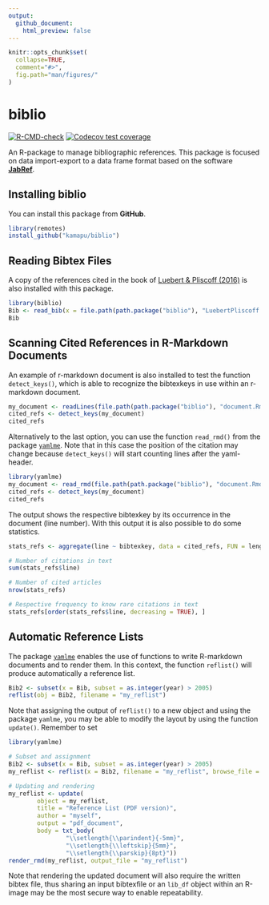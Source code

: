 ```yaml
---
output:
  github_document:
    html_preview: false
---
```


<!-- README.md is generated from README.Rmd. Please edit that file -->
<!-- Use snippet 'render_markdown' for it -->

```r
knitr::opts_chunk$set(
  collapse=TRUE,
  comment="#>",
  fig.path="man/figures/"
)
```

# biblio

<!-- badges: start -->
[![R-CMD-check](https://github.com/kamapu/biblio/workflows/R-CMD-check/badge.svg)](https://github.com/kamapu/biblio/actions)
[![Codecov test coverage](https://codecov.io/gh/kamapu/biblio/branch/master/graph/badge.svg)](https://codecov.io/gh/kamapu/biblio?branch=master)
<!-- badges: end -->

An R-package to manage bibliographic references. This package is focused on
data import-export to a data frame format based on the software
[**JabRef**](http://www.jabref.org/).

## Installing biblio

You can install this package from **GitHub**.

```r
library(remotes)
install_github("kamapu/biblio")
```

## Reading Bibtex Files

A copy of the references cited in the book of [Luebert & Pliscoff
(2016)](https://doi.org/10.5281/zenodo.60800) is also installed with this
package.

```r
library(biblio)
Bib <- read_bib(x = file.path(path.package("biblio"), "LuebertPliscoff.bib"))
Bib
```

## Scanning Cited References in R-Markdown Documents

An example of r-markdown document is also installed to test the
function `detect_keys()`, which is able to recognize the bibtexkeys in use
within an r-markdown document.

```r
my_document <- readLines(file.path(path.package("biblio"), "document.Rmd"))
cited_refs <- detect_keys(my_document)
cited_refs
```

Alternatively to the last option, you can use the function `read_rmd()` from
the package [`yamlme`](https://kamapu.github.io/rpkg/yamlme/).
Note that in this case the position of the citation may change because
`detect_keys()` will start counting lines after the yaml-header.

```r
library(yamlme)
my_document <- read_rmd(file.path(path.package("biblio"), "document.Rmd"))
cited_refs <- detect_keys(my_document)
cited_refs
```

The output shows the respective bibtexkey by its occurrence in the document
(line number).
With this output it is also possible to do some statistics.

```r
stats_refs <- aggregate(line ~ bibtexkey, data = cited_refs, FUN = length)

# Number of citations in text
sum(stats_refs$line)

# Number of cited articles
nrow(stats_refs)

# Respective frequency to know rare citations in text
stats_refs[order(stats_refs$line, decreasing = TRUE), ]
```

## Automatic Reference Lists

The package [`yamlme`](https://kamapu.github.io/rpkg/yamlme/) enables the use
of functions to write R-markdown documents and to render them.
In this context, the function `reflist()` will produce automatically a reference
list.

```r
Bib2 <- subset(x = Bib, subset = as.integer(year) > 2005)
reflist(obj = Bib2, filename = "my_reflist")
```

Note that assigning the output of `reflist()` to a new object and using the
package `yamlme`, you may be able to modify the layout by using the function
`update()`. Remember to set 

```r
library(yamlme)

# Subset and assignment
Bib2 <- subset(x = Bib, subset = as.integer(year) > 2005)
my_reflist <- reflist(x = Bib2, filename = "my_reflist", browse_file = FALSE)

# Updating and rendering
my_reflist <- update(
		object = my_reflist,
		title = "Reference List (PDF version)",
		author = "myself",
		output = "pdf_document",
		body = txt_body(
				"\\setlength{\\parindent}{-5mm}",
				"\\setlength{\\leftskip}{5mm}",
				"\\setlength{\\parskip}{8pt}"))
render_rmd(my_reflist, output_file = "my_reflist")
```

Note that rendering the updated document will also require the written bibtex
file, thus sharing an input bibtexfile or an `lib_df` object within an R-image
may be the most secure way to enable repeatability.
